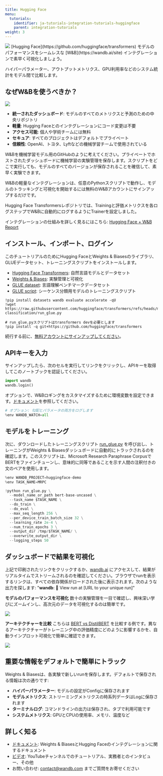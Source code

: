 ---
title: Hugging Face
menu:
  tutorials:
    identifier: ja-tutorials-integration-tutorials-huggingface
    parent: integration-tutorials
weight: 3
---

<Frame>
    <img src="/images/tutorials/huggingface.png"  />
</Frame>

<Card title="Try in Colab" href="https://colab.research.google.com/github/wandb/examples/blob/master/colabs/huggingface/Huggingface_wandb.ipynb" icon="python"/>
[Hugging Face](https://github.com/huggingface/transformers) モデルのパフォーマンスをシームレスな [W&B](https://wandb.ai/site) インテグレーションで素早く可視化しましょう。

ハイパーパラメーター、アウトプットメトリクス、GPU利用率などのシステム統計をモデル間で比較します。

## なぜW&Bを使うべきか？

<Frame>
    <img src="/images/tutorials/huggingface-why.png"  />
</Frame>

- **統一されたダッシュボード**: モデルのすべてのメトリクスと予測のための中央リポジトリ
- **軽量**: Hugging Faceとのインテグレーションにコード変更は不要
- **アクセス可能**: 個人や学術チームには無料
- **セキュア**: すべてのプロジェクトはデフォルトでプライベート
- **信頼性**: OpenAI、トヨタ、Lyftなどの機械学習チームで使用されている

W&Bを機械学習モデル用のGitHubのように考えてください。プライベートでホストされたダッシュボードに機械学習の実験管理を保存します。スクリプトをどこで実行しても、モデルのすべてのバージョンが保存されることを確信して、素早く実験できます。

W&Bの軽量なインテグレーションは、任意のPythonスクリプトで動作し、モデルのトラッキングと可視化を開始するには無料のW&Bアカウントにサインアップするだけです。

Hugging Face Transformersレポジトリでは、Trainingと評価メトリクスを各ログステップでW&Bに自動的にログするようにTrainerを設定しました。

インテグレーションの仕組みを詳しく見るにはこちら: [Hugging Face + W&B Report](https://app.wandb.ai/jxmorris12/huggingface-demo/reports/Train-a-model-with-Hugging-Face-and-Weights-%26-Biases--VmlldzoxMDE2MTU)

## インストール、インポート、ログイン

このチュートリアルのためにHugging FaceとWeights & Biasesのライブラリ、GLUEデータセット、トレーニングスクリプトをインストールします。
- [Hugging Face Transformers](https://github.com/huggingface/transformers): 自然言語モデルとデータセット
- [Weights & Biases](/ja/): 実験管理と可視化
- [GLUE dataset](https://gluebenchmark.com/): 言語理解ベンチマークデータセット
- [GLUE script](https://raw.githubusercontent.com/huggingface/transformers/refs/heads/main/examples/pytorch/text-classification/run_glue.py): シーケンス分類用モデルのトレーニングスクリプト


```notebook
!pip install datasets wandb evaluate accelerate -qU
!wget https://raw.githubusercontent.com/huggingface/transformers/refs/heads/main/examples/pytorch/text-classification/run_glue.py
```


```notebook
# run_glue.pyスクリプトはtransformers devを必要とします
!pip install -q git+https://github.com/huggingface/transformers
```

続行する前に、[無料アカウントにサインアップしてください](https://app.wandb.ai/login?signup=true)。

## APIキーを入力

サインアップしたら、次のセルを実行してリンクをクリックし、APIキーを取得してこのノートブックを認証してください。


```python
import wandb
wandb.login()
```

オプションで、W&Bロギングをカスタマイズするために環境変数を設定できます。[ドキュメント](/ja/guides/integrations/huggingface/)を参照してください。


```python
# オプション: 勾配とパラメータの両方をログします
%env WANDB_WATCH=all
```

## モデルをトレーニング
次に、ダウンロードしたトレーニングスクリプト [run_glue.py](https://huggingface.co/transformers/examples.html#glue) を呼び出し、トレーニングがWeights & Biasesダッシュボードに自動的にトラックされるのを確認します。このスクリプトは、Microsoft Research Paraphrase CorpusでBERTをファインチューンし、意味的に同等であることを示す人間の注釈付きの文のペアを使用します。


```python
%env WANDB_PROJECT=huggingface-demo
%env TASK_NAME=MRPC

!python run_glue.py \
  --model_name_or_path bert-base-uncased \
  --task_name $TASK_NAME \
  --do_train \
  --do_eval \
  --max_seq_length 256 \
  --per_device_train_batch_size 32 \
  --learning_rate 2e-4 \
  --num_train_epochs 3 \
  --output_dir /tmp/$TASK_NAME/ \
  --overwrite_output_dir \
  --logging_steps 50
```

## ダッシュボードで結果を可視化
上記で印刷されたリンクをクリックするか、[wandb.ai](https://app.wandb.ai) にアクセスして、結果がリアルタイムでストリームされるのを確認してください。ブラウザでrunを表示するリンクは、すべての依存関係がロードされた後に表示されます。次のような出力を探します: "**wandb**: 🚀 View run at [URL to your unique run]"

**モデルのパフォーマンスを可視化**
数十の実験管理を一目で確認し、興味深い学びにズームインし、高次元のデータを可視化するのは簡単です。

<Frame>
    <img src="/images/tutorials/huggingface-visualize.gif"  />
</Frame>

**アーキテクチャーを比較**
こちらは [BERT vs DistilBERT](https://app.wandb.ai/jack-morris/david-vs-goliath/reports/Does-model-size-matter%3F-Comparing-BERT-and-DistilBERT-using-Sweeps--VmlldzoxMDUxNzU) を比較する例です。異なるアーキテクチャーがトレーニング中の評価精度にどのように影響するかを、自動ラインプロット可視化で簡単に確認できます。

<Frame>
    <img src="/images/tutorials/huggingface-comparearchitectures.gif"  />
</Frame>

## 重要な情報をデフォルトで簡単にトラック
Weights & Biasesは、各実験で新しいrunを保存します。デフォルトで保存される情報は次の通りです:
- **ハイパーパラメーター**: モデルの設定がConfigに保存されます
- **モデルメトリクス**: ストリーミングメトリクスの時系列データはLogに保存されます
- **ターミナルログ**: コマンドラインの出力は保存され、タブで利用可能です
- **システムメトリクス**: GPUとCPUの使用率、メモリ、温度など

## 詳しく知る
- [ドキュメント](/ja/guides/integrations/huggingface): Weights & BiasesとHugging Faceのインテグレーションに関するドキュメント
- [ビデオ](http://wandb.me/youtube): YouTubeチャンネルでのチュートリアル、実務者とのインタビュー、その他
- お問い合わせ: contact@wandb.com までご質問をお寄せください
